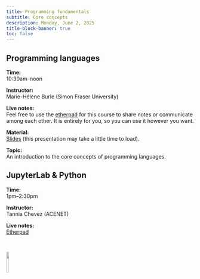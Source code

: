 ```yaml
---
title: Programming fundamentals
subtitle: Core concepts
description: Monday, June 2, 2025
title-block-banner: true
toc: false
---
```


## Programming languages

:::{.topdef}

**Time:** \
10:30am–noon

**Instructor:** \
Marie-Hélène Burle (Simon Fraser University)

**Live notes:** \
Feel free to use the [etherpad](https://etherpad.wikimedia.org/p/dhsi25) for this course to share notes or communicate among each other. It is entirely for you, so you can use it however you want.

**Material:** \
[Slides](wb_hss_prog_slides.html) (this presentation may take a little time to load).

**Topic:** \
An introduction to the core concepts of programming languages.

:::

## JupyterLab & Python

:::{.topdef}

**Time:** \
1pm–2:30pm

**Instructor:** \
Tannia Chevez (ACENET)

**Live notes:** \
[Etherpad](https://etherpad.wikimedia.org/p/dhsi25)

:::

<br>

![](/img/logo_dhsi.png){fig-alt="frontlogo" fig-align="center" width="12%"}
